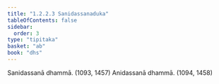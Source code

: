 ```yaml
---
title: "1.2.2.3 Sanidassanaduka"
tableOfContents: false
sidebar:
  order: 3
type: "tipitaka"
basket: "ab"
book: "dhs"
---
```



<DynamicBreadcrumb />

<Division number="31" book="dhs">

<Paragraph number="86" book="dhs">
Sanidassanā dhammā. (<Emphasis>1093, 1457</Emphasis>)
</Paragraph>

<Paragraph number="87" book="dhs">
Anidassanā dhammā. (<Emphasis>1094, 1458</Emphasis>)
</Paragraph>
</Division>
